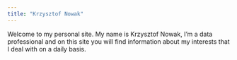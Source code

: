 ```yaml
---
title: "Krzysztof Nowak"
---
```



Welcome to my personal site.
My name is Krzysztof Nowak, I'm a data professional and on this site you will find information about my interests that I deal with on a daily basis.

